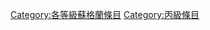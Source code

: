{{Articles by Quality|topic=蘇格蘭|project=蘇格蘭|format=toc}}
[[Category:各等級蘇格蘭條目|Category:各等級蘇格蘭條目]]
[[Category:丙級條目|Category:丙級條目]]